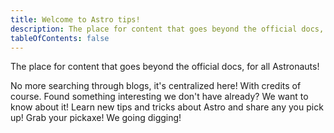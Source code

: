 ```yaml
---
title: Welcome to Astro tips!
description: The place for content that goes beyond the official docs, for all Astronauts!
tableOfContents: false
---
```



The place for content that goes beyond the official docs, for all Astronauts!

<CardGrid>
	<Card title="Find community resources" icon="magnifier">
		No more searching through blogs, it's centralized here! With credits of course.
	</Card>
	<Card title="Add your own content" icon="pencil">
		Found something interesting we don't have already? We want to know about it!
	</Card>
	<Card title="Share and learn from others" icon="open-book">
		Learn new tips and tricks about Astro and share any you pick up!
	</Card>
	<Card title="Help people discover gems" icon="information">
		Grab your pickaxe! We going digging!
	</Card>
</CardGrid>
